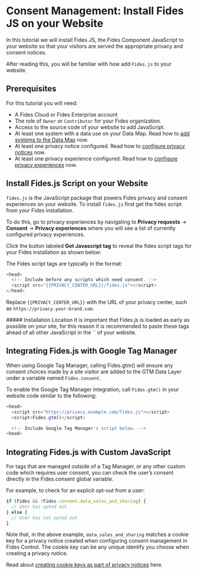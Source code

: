 
# Consent Management: Install Fides JS on your Website

<TutorialKey duration="10" product="Fides" topic="Consent Management"/>

In this tutorial we will install Fides JS, the Fides Component JavaScript to your website so that your visitors are served the appropriate privacy and consent notices.

After reading this, you will be familiar with how add `Fides.js` to your website.

## Prerequisites

For this tutorial you will need:

* A Fides Cloud or Fides Enterprise account
* The role of `Owner` or `Contributor` for your Fides organization.
* Access to the source code of your website to add JavaScript.
* At least one system with a data use on your Data Map. Read how to [add systems to the Data Map](../data-mapping-adding-systems-manually) now.
* At least one privacy notice configured. Read how to [configure privacy notices](privacy-notices) now.
* At least one privacy experience configured. Read how to [configure privacy experiences](privacy-experiences) now.



## Install Fides.js Script on your Website

`fides.js` is the JavaScript package that powers Fides privacy and consent experiences on your website. To install `fides.js` first get the fides script from your Fides installation. 

To do this, go to privacy experiences by navigating to **Privacy requests** → **Consent** → **Privacy experiences** where you will see a list of currently configured privacy experiences. 

Click the button labeled **Get Javascript tag** to reveal the fides script tags for your Fides installation as shown below:
<Screenshot img="/assets/img/tutorials/consent-management-fides-js.gif" description="Copy Fides.js Scripts" />

The Fides script tags are typically in the format:

```javascript filename="Fides.js Script Tags"
<head>
  <!-- Include before any scripts which need consent. -->
  <script src="{{PRIVACY_CENTER_URL}}/fides.js"></script>
</head>
```

Replace `{{PRIVACY_CENTER_URL}}` with the URL of your privacy center, such as `https://privacy.your-brand.com`.

<Callout type="info" emoji="">
##### Installation Location
It is important that Fides.js is loaded as early as possible on your site, for this reason it is recommended to paste these tags ahead of all other JavaScript in the `<head>` of your website.
</Callout>

## Integrating Fides.js with Google Tag Manager

When using Google Tag Manager, calling Fides.gtm() will ensure any consent choices made by a site visitor are added to the GTM Data Layer under a variable named `Fides.consent`.

To enable the Google Tag Manager integration, call `Fides.gtm()` in your website code similar to the following:

```javascript filename="Fides.js for Google Tag Manager"
<head>
  <script src="https://privacy.example.com/fides.js"></script>
  <script>Fides.gtm()</script>

  <!-- Include Google Tag Manager's script below. -->
<head>
```

## Integrating Fides.js with Custom JavaScript

For tags that are managed outside of a Tag Manager, or any other custom code which requires user consent, you can check the user’s consent directly in the Fides.consent global variable.

For example, to check for an explicit opt-out from a user:

```javascript filename="Fides.js for Custom JavaScript"
if (Fides && !Fides.consent.data_sales_and_sharing) {
  // User has opted out
} else {
  // User has not opted out
}
```

Note that, in the above example, `data_sales_and_sharing` matches a cookie key for a privacy notice created when configuring consent management in Fides Control. The cookie key can be any unique identify you choose when creating a privacy notice. 

Read about [creating cookie keys as part of privacy notices](privacy-notices#cookie-key) here.
